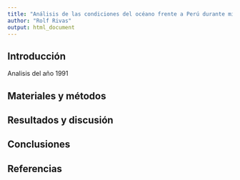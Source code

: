 ```yaml
---
title: "Análisis de las condiciones del océano frente a Perú durante mi primer año de vida"
author: "Rolf Rivas"
output: html_document
---
```


## Introducción
Analisis del año 1991

## Materiales y métodos

## Resultados y discusión

## Conclusiones

## Referencias

